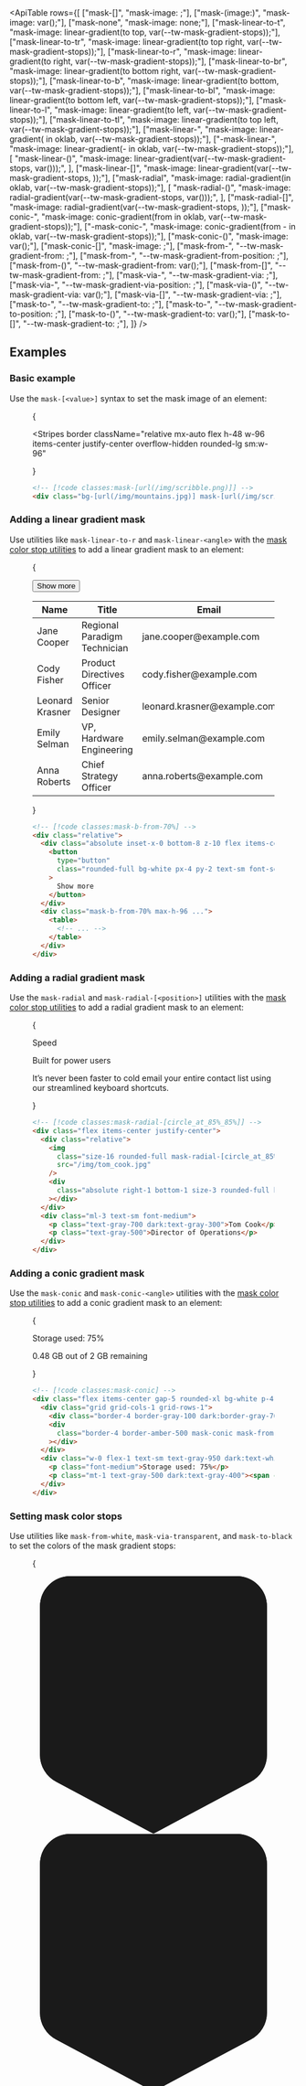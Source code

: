 

<svg className="sr-only">
  <defs>
    <pattern id="checkerboard" x="0.5" y="0" width="10" height="10" patternUnits="userSpaceOnUse">
      <rect x="0" y="0" width="5" height="5" fill="#fff" />
      <rect x="5" y="0" width="5" height="5" fill="#808080" />
      <rect x="0" y="5" width="5" height="5" fill="#808080" />
      <rect x="5" y="5" width="5" height="5" fill="#fff" />
    </pattern>
  </defs>
</svg>

<svg className="hidden">
  <symbol id="gradient-color-stop" viewBox="0 0 32 34">
    <path
      fill="url(#checkerboard)"
      stroke="#000"
      strokeOpacity=".05"
      d="M5 .5h22A3.5 3.5 0 0 1 30.5 4v19.6a3.5 3.5 0 0 1-1.853 3.088L16 33.433 3.353 26.688A3.5 3.5 0 0 1 1.5 23.6V4A3.5 3.5 0 0 1 5 .5Z"
    />
    <path
      fill="currentColor"
      d="M1 4a4 4 0 0 1 4-4h22a4 4 0 0 1 4 4v19.6a4 4 0 0 1-2.118 3.53L16 34 3.118 27.13A4 4 0 0 1 1 23.6V4Z"
    />
  </symbol>
</svg>

<ApiTable
  rows={[
    ["mask-[<value>]", "mask-image: <value>;"],
    ["mask-(image:<custom-property>)", "mask-image: var(<custom-property>);"],
    ["mask-none", "mask-image: none;"],
    ["mask-linear-to-t", "mask-image: linear-gradient(to top, var(--tw-mask-gradient-stops));"],
    ["mask-linear-to-tr", "mask-image: linear-gradient(to top right, var(--tw-mask-gradient-stops));"],
    ["mask-linear-to-r", "mask-image: linear-gradient(to right, var(--tw-mask-gradient-stops));"],
    ["mask-linear-to-br", "mask-image: linear-gradient(to bottom right, var(--tw-mask-gradient-stops));"],
    ["mask-linear-to-b", "mask-image: linear-gradient(to bottom, var(--tw-mask-gradient-stops));"],
    ["mask-linear-to-bl", "mask-image: linear-gradient(to bottom left, var(--tw-mask-gradient-stops));"],
    ["mask-linear-to-l", "mask-image: linear-gradient(to left, var(--tw-mask-gradient-stops));"],
    ["mask-linear-to-tl", "mask-image: linear-gradient(to top left, var(--tw-mask-gradient-stops));"],
    ["mask-linear-<angle>", "mask-image: linear-gradient(<angle> in oklab, var(--tw-mask-gradient-stops));"],
    ["-mask-linear-<angle>", "mask-image: linear-gradient(-<angle> in oklab, var(--tw-mask-gradient-stops));"],
    [
      "mask-linear-(<custom-property>)",
      "mask-image: linear-gradient(var(--tw-mask-gradient-stops, var(<custom-property>)));",
    ],
    ["mask-linear-[<value>]", "mask-image: linear-gradient(var(--tw-mask-gradient-stops, <value>));"],
    ["mask-radial", "mask-image: radial-gradient(in oklab, var(--tw-mask-gradient-stops));"],
    [
      "mask-radial-(<custom-property>)",
      "mask-image: radial-gradient(var(--tw-mask-gradient-stops,  var(<custom-property>)));",
    ],
    ["mask-radial-[<value>]", "mask-image: radial-gradient(var(--tw-mask-gradient-stops, <value>));"],
    ["mask-conic-<angle>", "mask-image: conic-gradient(from <angle> in oklab, var(--tw-mask-gradient-stops));"],
    ["-mask-conic-<angle>", "mask-image: conic-gradient(from -<angle> in oklab, var(--tw-mask-gradient-stops));"],
    ["mask-conic-(<custom-property>)", "mask-image: var(<custom-property>);"],
    ["mask-conic-[<value>]", "mask-image: <image>;"],
    ["mask-from-<color>", "--tw-mask-gradient-from: <color>;"],
    ["mask-from-<percentage>", "--tw-mask-gradient-from-position: <percentage>;"],
    ["mask-from-(<custom-property>)", "--tw-mask-gradient-from: var(<custom-property>);"],
    ["mask-from-[<value>]", "--tw-mask-gradient-from: <value>;"],
    ["mask-via-<color>", "--tw-mask-gradient-via: <color>;"],
    ["mask-via-<percentage>", "--tw-mask-gradient-via-position: <percentage>;"],
    ["mask-via-(<custom-property>)", "--tw-mask-gradient-via: var(<custom-property>);"],
    ["mask-via-[<value>]", "--tw-mask-gradient-via: <value>;"],
    ["mask-to-<color>", "--tw-mask-gradient-to: <color>;"],
    ["mask-to-<percentage>", "--tw-mask-gradient-to-position: <percentage>;"],
    ["mask-to-(<custom-property>)", "--tw-mask-gradient-to: var(<custom-property>);"],
    ["mask-to-[<value>]", "--tw-mask-gradient-to: <value>;"],
  ]}
/>

## Examples

### Basic example

Use the `mask-[<value>]` syntax to set the mask image of an element:

<Figure>

<Example>

{

<Stripes
  border
  className="relative mx-auto flex h-48 w-96 items-center justify-center overflow-hidden rounded-lg sm:w-96"
>
  <div className="h-full w-full bg-[url(https://images.unsplash.com/photo-1554629947-334ff61d85dc?ixid=MnwxMjA3fDB8MHxwaG90by1wYWdlfHx8fGVufDB8fHx8&ixlib=rb-1.2.1&auto=format&fit=crop&w=1000&h=1000&q=80)] [mask-image:url(/mask.png)] bg-cover bg-center bg-no-repeat mask-[size:110%_90%] mask-center mask-no-repeat"></div>
</Stripes>

}

</Example>

```html
<!-- [!code classes:mask-[url(/img/scribble.png)]] -->
<div class="bg-[url(/img/mountains.jpg)] mask-[url(/img/scribble.png)] ..."></div>
```

</Figure>

### Adding a linear gradient mask

Use utilities like `mask-linear-to-r` and `mask-linear-<angle>` with the [mask color stop utilities](#setting-gradient-color-stops) to add a linear gradient mask to an element:

<Figure>

<Example padding={false}>

{

<div className="relative py-8">
  <div className="absolute inset-x-0 bottom-8 z-10 flex items-center justify-center">
    <button
      type="button"
      className="rounded-full bg-white px-4 py-2 text-sm font-semibold text-gray-900 shadow-xs ring-1 ring-gray-300 ring-inset hover:bg-gray-50 dark:bg-gray-950 dark:text-white dark:ring-white/20 dark:hover:bg-gray-900"
    >
      Show more
    </button>
  </div>
  <div className="mask-b-from-70% border-y border-y-gray-200 bg-white dark:border-y-gray-800 dark:bg-gray-950">
    <div>
      <div className="inline-block min-w-full align-middle">
        <div className="overflow-hidden">
          <table className="min-w-full">
            <thead className="border-b border-gray-200 bg-gray-50 dark:border-gray-800 dark:bg-gray-950">
              <tr>
                <th scope="col" className="px-6 py-3 text-left text-sm font-medium text-gray-900 dark:text-white">
                  Name
                </th>
                <th scope="col" className="px-6 py-3 text-left text-sm font-medium text-gray-900 dark:text-white">
                  Title
                </th>
                <th scope="col" className="px-6 py-3 text-left text-sm font-medium text-gray-900 dark:text-white">
                  Email
                </th>
              </tr>
            </thead>
            <tbody>
              <tr className="odd:bg-white even:bg-gray-50 dark:odd:bg-gray-900/50 dark:even:bg-gray-950">
                <td className="px-6 py-4 text-sm font-medium whitespace-nowrap text-gray-900 dark:text-white">
                  Jane Cooper
                </td>
                <td className="px-6 py-4 text-sm whitespace-nowrap text-gray-600 dark:text-gray-400">
                  Regional Paradigm Technician
                </td>
                <td className="px-6 py-4 text-sm whitespace-nowrap text-gray-600 dark:text-gray-400">
                  jane.cooper@example.com
                </td>
              </tr>
              <tr className="odd:bg-white even:bg-gray-50 dark:odd:bg-gray-900/50 dark:even:bg-gray-950">
                <td className="px-6 py-4 text-sm font-medium whitespace-nowrap text-gray-900 dark:text-white">
                  Cody Fisher
                </td>
                <td className="px-6 py-4 text-sm whitespace-nowrap text-gray-600 dark:text-gray-400">
                  Product Directives Officer
                </td>
                <td className="px-6 py-4 text-sm whitespace-nowrap text-gray-600 dark:text-gray-400">
                  cody.fisher@example.com
                </td>
              </tr>
              <tr className="odd:bg-white even:bg-gray-50 dark:odd:bg-gray-900/50 dark:even:bg-gray-950">
                <td className="px-6 py-4 text-sm font-medium whitespace-nowrap text-gray-900 dark:text-white">
                  Leonard Krasner
                </td>
                <td className="px-6 py-4 text-sm whitespace-nowrap text-gray-600 dark:text-gray-400">
                  Senior Designer
                </td>
                <td className="px-6 py-4 text-sm whitespace-nowrap text-gray-600 dark:text-gray-400">
                  leonard.krasner@example.com
                </td>
              </tr>
              <tr className="odd:bg-white even:bg-gray-50 dark:odd:bg-gray-900/50 dark:even:bg-gray-950">
                <td className="px-6 py-4 text-sm font-medium whitespace-nowrap text-gray-900 dark:text-white">
                  Emily Selman
                </td>
                <td className="px-6 py-4 text-sm whitespace-nowrap text-gray-600 dark:text-gray-400">
                  VP, Hardware Engineering
                </td>
                <td className="px-6 py-4 text-sm whitespace-nowrap text-gray-600 dark:text-gray-400">
                  emily.selman@example.com
                </td>
              </tr>
              <tr className="odd:bg-white even:bg-gray-50 dark:odd:bg-gray-900/50 dark:even:bg-gray-950">
                <td className="px-6 py-4 text-sm font-medium whitespace-nowrap text-gray-900 dark:text-white">
                  Anna Roberts
                </td>
                <td className="px-6 py-4 text-sm whitespace-nowrap text-gray-600 dark:text-gray-400">
                  Chief Strategy Officer
                </td>
                <td className="px-6 py-4 text-sm whitespace-nowrap text-gray-600 dark:text-gray-400">
                  anna.roberts@example.com
                </td>
              </tr>
            </tbody>
          </table>
        </div>
      </div>
    </div>
  </div>
</div>

}

</Example>

```html
<!-- [!code classes:mask-b-from-70%] -->
<div class="relative">
  <div class="absolute inset-x-0 bottom-8 z-10 flex items-center justify-center">
    <button
      type="button"
      class="rounded-full bg-white px-4 py-2 text-sm font-semibold text-gray-900 dark:bg-gray-950 dark:text-white dark:ring-white/20 dark:hover:bg-gray-900 ..."
    >
      Show more
    </button>
  </div>
  <div class="mask-b-from-70% max-h-96 ...">
    <table>
      <!-- ... -->
    </table>
  </div>
</div>
```

</Figure>

### Adding a radial gradient mask

Use the `mask-radial` and `mask-radial-[<position>]` utilities with the [mask color stop utilities](#setting-gradient-color-stops) to add a radial gradient mask to an element:

<Figure>

<Example padding={false}>

{

<div className="mx-auto max-w-lg p-16">
  <div className="bg-repeat-none mask-radial-to-90% mask-radial-at-left mask-radial-from-40% mask-circle -ml-2.5 aspect-square w-[calc(100%_+_--spacing(2.5))] max-w-sm bg-[url(/keyboard-light.png)] mask-radial bg-cover bg-no-repeat dark:bg-[url(/keyboard-dark.png)]" />
  <div className="mt-6 text-sm font-medium">
    <p className="font-mono text-xs text-gray-500 uppercase dark:text-gray-500">Speed</p>
    <p className="mt-4 text-base text-gray-700 dark:text-gray-300">Built for power users</p>
    <p className="mt-1 leading-relaxed text-gray-500">
      It’s never been faster to cold email your entire contact list using our streamlined keyboard shortcuts.
    </p>
  </div>
</div>

}

</Example>

```html
<!-- [!code classes:mask-radial-[circle_at_85%_85%]] -->
<div class="flex items-center justify-center">
  <div class="relative">
    <img
      class="size-16 rounded-full mask-radial-[circle_at_85%_85%] mask-from-transparent mask-via-transparent mask-via-15% mask-to-white mask-to-15%"
      src="/img/tom_cook.jpg"
    />
    <div
      class="absolute right-1 bottom-1 size-3 rounded-full bg-emerald-400 ring inset-ring-1 ring-black/2.5 inset-ring-white/30"
    ></div>
  </div>
  <div class="ml-3 text-sm font-medium">
    <p class="text-gray-700 dark:text-gray-300">Tom Cook</p>
    <p class="text-gray-500">Director of Operations</p>
  </div>
</div>
```

</Figure>

### Adding a conic gradient mask

Use the `mask-conic` and `mask-conic-<angle>` utilities with the [mask color stop utilities](#setting-mask-color-stops) to add a conic gradient mask to an element:

<Figure>

<Example >

{

<div className="mx-auto flex w-full max-w-sm items-center gap-5 rounded-xl bg-white p-4 shadow-lg ring-1 ring-black/5 dark:bg-gray-800">
  <div className="grid grid-cols-1 grid-rows-1">
    <div className="col-start-1 row-start-1 size-12 rounded-full border-4 border-gray-100 dark:border-gray-700" />
    <div className="col-start-1 row-start-1 size-12 rounded-full border-4 border-amber-500 mask-conic mask-from-white mask-via-white mask-via-75% mask-to-transparent mask-to-75% dark:border-amber-400" />
  </div>
  <div className="w-0 flex-1 text-sm text-gray-950 dark:text-white">
    <p className="font-medium">Storage used: 75%</p>
    <p className="mt-1 text-gray-500 dark:text-gray-400">
      <span className="font-medium">0.48 GB</span> out of 2 GB remaining
    </p>
  </div>
</div>
}

</Example>

```html
<!-- [!code classes:mask-conic] -->
<div class="flex items-center gap-5 rounded-xl bg-white p-4 shadow-lg ring-1 ring-black/5 dark:bg-gray-800">
  <div class="grid grid-cols-1 grid-rows-1">
    <div class="border-4 border-gray-100 dark:border-gray-700 ..."></div>
    <div
      class="border-4 border-amber-500 mask-conic mask-from-white mask-via-white mask-via-75% mask-to-transparent mask-to-75% dark:border-amber-400 ..."
    ></div>
  </div>
  <div class="w-0 flex-1 text-sm text-gray-950 dark:text-white">
    <p class="font-medium">Storage used: 75%</p>
    <p class="mt-1 text-gray-500 dark:text-gray-400"><span class="font-medium">0.48 GB</span> out of 2 GB remaining</p>
  </div>
</div>
```

</Figure>

### Setting mask color stops

Use utilities like `mask-from-white`, `mask-via-transparent`, and `mask-to-black` to set the colors of the mask gradient stops:

<Figure>

<Example>

{

<div className="mx-5">
  <div className="relative h-[3.625rem]">
    <div className="absolute top-0 left-px -ml-3 flex h-12 flex-col items-center">
      <svg viewBox="0 0 32 34" className="w-7 flex-none text-white drop-shadow">
        <use href="#gradient-color-stop" />
      </svg>
      <div className="mt-2 h-2 w-0.5 bg-gray-900/30 dark:bg-white/30"></div>
    </div>
    <div className="absolute top-0 left-1/2 -ml-3 flex h-12 flex-col items-center">
      <svg viewBox="0 0 32 34" className="w-7 flex-none text-white/70 drop-shadow">
        <use href="#gradient-color-stop" />
      </svg>
      <div className="mt-2 h-2 w-0.5 bg-gray-900/30 dark:bg-white/30"></div>
    </div>
    <div className="absolute top-0 right-px -mr-3 flex h-12 flex-col items-center">
      <svg viewBox="0 0 32 34" className="w-7 flex-none text-transparent drop-shadow">
        <use href="#gradient-color-stop" />
      </svg>
      <div className="mt-2 h-2 w-0.5 bg-gray-900/30 dark:bg-white/30"></div>
    </div>
  </div>
  <div className="relative">
    <div className="relative z-10 h-64 rounded-lg bg-[url(https://images.unsplash.com/photo-1554629947-334ff61d85dc?ixid=MnwxMjA3fDB8MHxwaG90by1wYWdlfHx8fGVufDB8fHx8&ixlib=rb-1.2.1&auto=format&fit=crop&w=1000&h=1000&q=80)] mask-linear-to-r mask-from-white mask-via-white/70 mask-to-transparent bg-cover bg-center mask-alpha"></div>
    <Stripes className="absolute inset-0 rounded-lg" border />
  </div>
</div>
}

</Example>

```html
<!-- [!code classes:mask-from-white,mask-via-white/70,mask-to-transparent] -->
<div
  class="bg-[url(/img/mountains.jpg)] mask-linear-to-r mask-from-white mask-via-white/70 mask-to-transparent ..."
></div>
```

</Figure>

Although you can specify any color value for the mask stops, the visibility of a stop depends on the [`mask-mode`](./docs/mask-mode) property.

When using `mask-mode: luminance`, the luminance value of the color stop determines visibility, so sticking with grayscale colors will produce the most predictable results. With `mask-mode: alpha`, the opacity of the color stop determines the visibility of the masked element.

### Setting mask stop positions

Use utilities like `mask-from-10%`, `mask-via-30%`, and `mask-to-90%` to set more precise positions for the mask gradient color stops:

<Figure>

<Example>
{

<div className="mx-5 py-2">
  <div className="relative h-[3.625rem]">
    <div className="absolute top-0 left-[10%] -ml-3 flex h-12 flex-col items-center">
      <svg viewBox="0 0 32 34" className="w-7 flex-none text-white drop-shadow">
        <use href="#gradient-color-stop" />
      </svg>
      <div className="mt-2 h-2 w-0.5 bg-gray-900/30 dark:bg-white/30">
        <div className="absolute -top-7 left-0 flex h-8 w-full items-center justify-center font-mono text-[0.6875rem] font-semibold tracking-wider text-gray-950 dark:text-white">
          10%
        </div>
      </div>
    </div>
    <div className="absolute top-0 left-[30%] -ml-3 flex h-12 flex-col items-center">
      <svg viewBox="0 0 32 34" className="w-7 flex-none text-white/70 drop-shadow">
        <use href="#gradient-color-stop" />
      </svg>
      <div className="mt-2 h-2 w-0.5 bg-gray-900/30 dark:bg-white/30">
        <div className="absolute -top-7 left-0 flex h-8 w-full items-center justify-center font-mono text-[0.6875rem] font-semibold tracking-wider text-gray-950 dark:text-white">
          30%
        </div>
      </div>
    </div>
    <div className="absolute top-0 right-[10%] -mr-3 flex h-12 flex-col items-center">
      <svg viewBox="0 0 32 34" className="w-7 flex-none text-transparent drop-shadow">
        <use href="#gradient-color-stop" />
      </svg>
      <div className="mt-2 h-2 w-0.5 bg-gray-900/30 dark:bg-white/30">
        <div className="absolute -top-7 left-0 flex h-8 w-full items-center justify-center font-mono text-[0.6875rem] font-semibold tracking-wider text-gray-950 dark:text-white">
          90%
        </div>
      </div>
    </div>
  </div>
  <div className="relative">
    <div className="relative z-10 h-64 rounded-lg bg-[url(https://images.unsplash.com/photo-1554629947-334ff61d85dc?ixid=MnwxMjA3fDB8MHxwaG90by1wYWdlfHx8fGVufDB8fHx8&ixlib=rb-1.2.1&auto=format&fit=crop&w=1000&h=1000&q=80)] mask-linear-to-r mask-from-white mask-from-10% mask-via-white/70 mask-via-30% mask-to-transparent mask-to-90% bg-cover bg-center"></div>
    <Stripes className="absolute inset-0 rounded-lg" border />
  </div>
  <Stripes />
</div>

}

</Example>

```html
<!-- [!code classes:mask-from-10%,mask-via-30%,mask-to-90%] -->
<div
  class="bg-[url(/img/mountains.jpg)] mask-linear-to-r mask-from-white mask-from-10% mask-via-white/70 mask-via-30% mask-to-transparent mask-to-90% ..."
></div>
```

</Figure>

### Removing mask images

Use the `mask-none` utility to remove an existing mask image from an element:

```html
<!-- [!code classes:mask-none] -->
<div class="mask-none"></div>
```

### Using a custom value

<UsingACustomValue
  utilities={["mask-linear", "mask-from"]}
  name="mask image"
  value="25deg,red_5%,yellow_60%,lime_90%,teal"
  variable="mask"
/>

### Responsive design

<ResponsiveDesign property="mask-image" defaultClass="mask-from-70%" featuredClass="mask-from-50%" />

## Customizing your theme

<CustomizingYourThemeColors utilities={["mask-from", "mask-via", "mask-to"]} />
